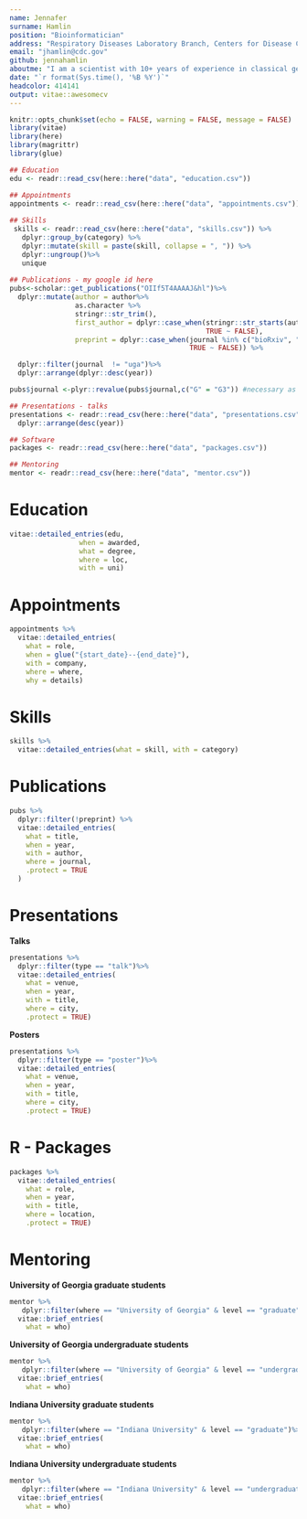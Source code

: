 ```yaml
---
name: Jennafer
surname: Hamlin
position: "Bioinformatician"
address: "Respiratory Diseases Laboratory Branch, Centers for Disease Control and Prevention, Atlanta, GA, USA"
email: "jhamlin@cdc.gov"
github: jennahamlin
aboutme: "I am a scientist with 10+ years of experience in classical genetics, genomics, and evolutionary biology. My training includes using a range of tools - bioinformatics, population genetics, molecular evolution all with experimental design in mind. Over the years as my computational skills increased, the genomes of the organisms I work on have gotten smaller. Now, I work at the interface of public health, application development, and understanding organisms that can cause harm to humans with an empahsis of developing reproduciable research."
date: "`r format(Sys.time(), '%B %Y')`"
headcolor: 414141
output: vitae::awesomecv
--- 
```



```r
knitr::opts_chunk$set(echo = FALSE, warning = FALSE, message = FALSE)
library(vitae)
library(here)
library(magrittr)
library(glue)
```

```r

## Education
edu <- readr::read_csv(here::here("data", "education.csv"))

## Appointments
appointments <- readr::read_csv(here::here("data", "appointments.csv"))
 
## Skills
 skills <- readr::read_csv(here::here("data", "skills.csv")) %>% 
   dplyr::group_by(category) %>% 
   dplyr::mutate(skill = paste(skill, collapse = ", ")) %>% 
   dplyr::ungroup()%>% 
   unique
 
## Publications - my google id here
pubs<-scholar::get_publications("OIIf5T4AAAAJ&hl")%>%
  dplyr::mutate(author = author%>%
                as.character %>%
                stringr::str_trim(),
                first_author = dplyr::case_when(stringr::str_starts(author, "JAP Hamlin") ~ TRUE,
                                                TRUE ~ FALSE),
                preprint = dplyr::case_when(journal %in% c("bioRxiv", "BioRxiv") ~ TRUE,
                                            TRUE ~ FALSE)) %>%

  dplyr::filter(journal  != "uga")%>%
  dplyr::arrange(dplyr::desc(year))

pubs$journal <-plyr::revalue(pubs$journal,c("G" = "G3")) #necessary as when pubs imported from scholar G3 becomes G, this corrects that

## Presentations - talks
presentations <- readr::read_csv(here::here("data", "presentations.csv")) %>% 
  dplyr::arrange(desc(year))

## Software
packages <- readr::read_csv(here::here("data", "packages.csv"))

## Mentoring
mentor <- readr::read_csv(here::here("data", "mentor.csv"))

```

# Education

```r
vitae::detailed_entries(edu, 
                 when = awarded,
                 what = degree,
                 where = loc,
                 with = uni)

```

# Appointments

```r
appointments %>% 
  vitae::detailed_entries(
    what = role,
    when = glue("{start_date}--{end_date}"),
    with = company,
    where = where,
    why = details)
```

# Skills

```r
skills %>% 
  vitae::detailed_entries(what = skill, with = category)
```

# Publications

```r
pubs %>%
  dplyr::filter(!preprint) %>%
  vitae::detailed_entries(
    what = title,
    when = year,
    with = author,
    where = journal,
    .protect = TRUE
  )
```

# Presentations

**Talks**

```r
presentations %>%
  dplyr::filter(type == "talk")%>%
  vitae::detailed_entries(
    what = venue,
    when = year,
    with = title,
    where = city,
    .protect = TRUE)
```

**Posters**

```r
presentations %>%
  dplyr::filter(type == "poster")%>%
  vitae::detailed_entries(
    what = venue,
    when = year,
    with = title,
    where = city,
    .protect = TRUE)
```

# R - Packages

```r
packages %>% 
  vitae::detailed_entries(
    what = role,
    when = year,
    with = title,
    where = location,
    .protect = TRUE)
```

# Mentoring

**University of Georgia graduate students**

```r
mentor %>%
   dplyr::filter(where == "University of Georgia" & level == "graduate")%>%
  vitae::brief_entries(
    what = who)
```

**University of Georgia undergraduate students**

```r
mentor %>%
   dplyr::filter(where == "University of Georgia" & level == "undergraduate")%>%
  vitae::brief_entries(
    what = who)
```

**Indiana University graduate students**

```r
mentor %>%
   dplyr::filter(where == "Indiana University" & level == "graduate")%>%
  vitae::brief_entries(
    what = who)
```

**Indiana University undergraduate students**

```r
mentor %>%
   dplyr::filter(where == "Indiana University" & level == "undergraduate")%>%
  vitae::brief_entries(
    what = who)
```